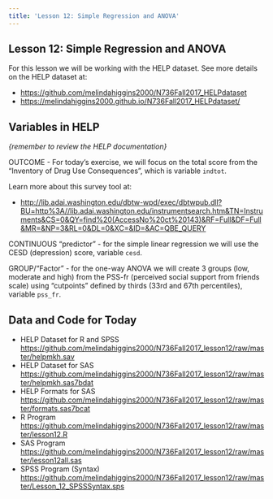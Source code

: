 ```yaml
---
title: 'Lesson 12: Simple Regression and ANOVA'
---
```


## Lesson 12: Simple Regression and ANOVA

For this lesson we will be working with the HELP dataset. See more details on the HELP dataset at:

* [https://github.com/melindahiggins2000/N736Fall2017_HELPdataset](https://github.com/melindahiggins2000/N736Fall2017_HELPdataset)
* [https://melindahiggins2000.github.io/N736Fall2017_HELPdataset/](https://melindahiggins2000.github.io/N736Fall2017_HELPdataset/)

## Variables in HELP 

_{remember to review the HELP documentation}_

OUTCOME - For today's exercise, we will focus on the total score from the "Inventory of Drug Use Consequences", which is variable `indtot`.

Learn more about this survey tool at:

* [http://lib.adai.washington.edu/dbtw-wpd/exec/dbtwpub.dll?BU=http%3A//lib.adai.washington.edu/instrumentsearch.htm&TN=Instruments&CS=0&QY=find%20(AccessNo%20ct%20143)&RF=Full&DF=Full&MR=&NP=3&RL=0&DL=0&XC=&ID=&AC=QBE_QUERY](http://lib.adai.washington.edu/dbtw-wpd/exec/dbtwpub.dll?BU=http%3A//lib.adai.washington.edu/instrumentsearch.htm&TN=Instruments&CS=0&QY=find%20(AccessNo%20ct%20143)&RF=Full&DF=Full&MR=&NP=3&RL=0&DL=0&XC=&ID=&AC=QBE_QUERY)

CONTINUOUS "predictor" - for the simple linear regression we will use the CESD (depression) score, variable `cesd`.

GROUP/"Factor" - for the one-way ANOVA we will create 3 groups (low, moderate and high) from the PSS-fr (perceived social support from friends scale) using "cutpoints" defined by thirds (33rd and 67th percentiles), variable `pss_fr`.

## Data and Code for Today

* HELP Dataset for R and SPSS [https://github.com/melindahiggins2000/N736Fall2017_lesson12/raw/master/helpmkh.sav](https://github.com/melindahiggins2000/N736Fall2017_lesson12/raw/master/helpmkh.sav)
* HELP Dataset for SAS [https://github.com/melindahiggins2000/N736Fall2017_lesson12/raw/master/helpmkh.sas7bdat](https://github.com/melindahiggins2000/N736Fall2017_lesson12/raw/master/helpmkh.sas7bdat)
* HELP Formats for SAS [https://github.com/melindahiggins2000/N736Fall2017_lesson12/raw/master/formats.sas7bcat](https://github.com/melindahiggins2000/N736Fall2017_lesson12/raw/master/formats.sas7bcat)
* R Program [https://github.com/melindahiggins2000/N736Fall2017_lesson12/raw/master/lesson12.R](https://github.com/melindahiggins2000/N736Fall2017_lesson12/raw/master/lesson12.R)
* SAS Program [https://github.com/melindahiggins2000/N736Fall2017_lesson12/raw/master/lesson12all.sas](https://github.com/melindahiggins2000/N736Fall2017_lesson12/raw/master/lesson12all.sas)
* SPSS Program (Syntax) [https://github.com/melindahiggins2000/N736Fall2017_lesson12/raw/master/Lesson_12_SPSSSyntax.sps](https://github.com/melindahiggins2000/N736Fall2017_lesson12/raw/master/Lesson_12_SPSSSyntax.sps)

